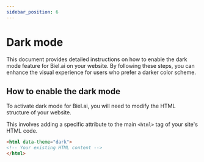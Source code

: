 ```yaml
---
sidebar_position: 6
---
```


# Dark mode

This document provides detailed instructions on how to enable the dark mode feature for Biel.ai on your website.
By following these steps, you can enhance the visual experience for users who prefer a darker color scheme.

## How to enable the dark mode

To activate dark mode for Biel.ai, you will need to modify the HTML structure of your website. 

This involves adding a specific attribute to the main `<html>` tag of your site's HTML code.

```html
<html data-theme="dark">
<!-- Your existing HTML content -->
</html>
```